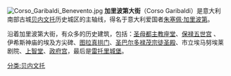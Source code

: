 [[File:Corso_Garibaldi_Benevento.jpg|thumb]]
'''加里波第大街'''（Corso Garibaldi）是意大利南部古城[[贝内文托|贝内文托]]历史城区的主轴线，得名于意大利爱国者[[朱塞佩·加里波第|朱塞佩·加里波第]]。

沿着加里波第大街，有众多的历史建筑，包括：[[贝内文托圣母都主教座堂|圣母都主教座堂]]、[[保禄五世宫|保禄五世宫]] 、伊希斯神庙的埃及方尖碑、[[图拉真拱门_(贝内文托)|图拉真拱门]]、[[贝内文托圣巴尔多禄茂宗徒圣殿|圣巴尔多禄茂宗徒圣殿]]、市立埃马努埃莱剧院、[[上智堂_(贝内文托)|上智堂]]、[[政府宫_(贝内文托)|政府宫]]，最后是[[雷托里城堡|雷托里城堡]]。

[[分类:贝内文托|分类:贝内文托]]